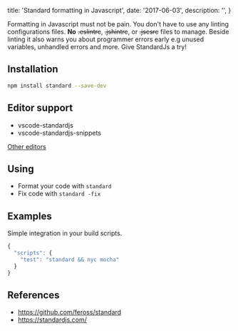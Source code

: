 
  title: 'Standard formatting in Javascript',
  date: '2017-06-03',
  description: '',
}

Formatting in Javascript must not be pain.
You don't have to use any linting configurations files. **No** ~~.eslintrc~~, ~~.jshintrc~~, or ~~.jscsrc~~ files to manage. Beside linting it also warns you about programmer errors early e.g unused variables, unhandled errors and more. Give StandardJs a try!

## Installation

```bash
npm install standard --save-dev
```

## Editor support
- vscode-standardjs
- vscode-standardjs-snippets

[Other editors](https://github.com/feross/standard#are-there-text-editor-plugins)

## Using
- Format your code with `standard`
- Fix code with `standard -fix`

## Examples
Simple integration in your build scripts.

```js
{
  "scripts": {
    "test": "standard && nyc mocha"
  }
}
```

## References
- https://github.com/feross/standard
- https://standardjs.com/
